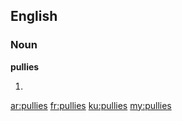 ==English==

===Noun===
'''pullies'''

# {{plural of|pully}}

[[ar:pullies]]
[[fr:pullies]]
[[ku:pullies]]
[[my:pullies]]